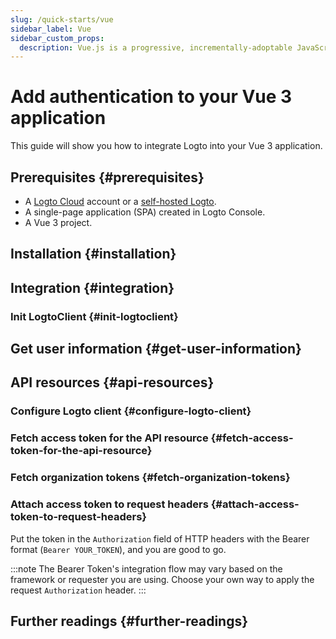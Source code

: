 ```yaml
---
slug: /quick-starts/vue
sidebar_label: Vue
sidebar_custom_props:
  description: Vue.js is a progressive, incrementally-adoptable JavaScript framework for building UI on the web.
---
```




# Add authentication to your Vue 3 application

This guide will show you how to integrate Logto into your Vue 3 application.

<GuideTip />

## Prerequisites \{#prerequisites}

- A [Logto Cloud](https://cloud.logto.io) account or a [self-hosted Logto](/introduction/set-up-logto-oss).
- A single-page application (SPA) created in Logto Console.
- A Vue 3 project.

## Installation \{#installation}

<Installation />

## Integration \{#integration}

### Init LogtoClient \{#init-logtoclient}

<InitClient />

<ImplementSignInAndSignOut />

<Checkpoint />

## Get user information \{#get-user-information}

<GetUserInformation />

## API resources \{#api-resources}

<ApiResourcesDescription />

### Configure Logto client \{#configure-logto-client}

<ConfigApiResources />

### Fetch access token for the API resource \{#fetch-access-token-for-the-api-resource}

<FetchAccessTokenForApiResources />

### Fetch organization tokens \{#fetch-organization-tokens}

<FetchOrganizationTokenForUser />

### Attach access token to request headers \{#attach-access-token-to-request-headers}

Put the token in the `Authorization` field of HTTP headers with the Bearer format (`Bearer YOUR_TOKEN`), and you are good to go.

:::note
The Bearer Token's integration flow may vary based on the framework or requester you are using. Choose your own way to apply the request `Authorization` header.
:::

## Further readings \{#further-readings}

<FurtherReadings />
